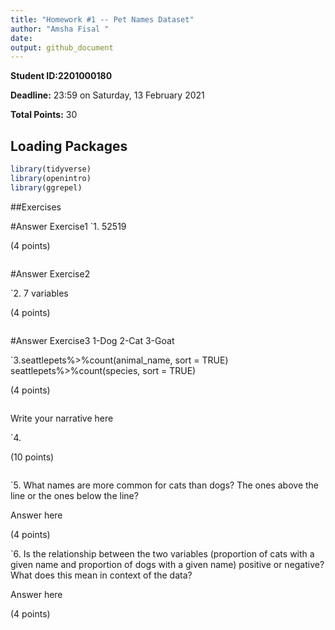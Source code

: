 ```yaml
---
title: "Homework #1 -- Pet Names Dataset"
author: "Amsha Fisal "
date: 
output: github_document
---
```


**Student ID:2201000180**

**Deadline:** 23:59 on Saturday, 13 February 2021

**Total Points:** 30


## Loading Packages

```r

library(tidyverse)
library(openintro)
library(ggrepel)
```


##Exercises

#Answer Exercise1
`1. 52519

(4 points)
```r

```
#Answer Exercise2

`2. 7 variables

(4 points)

```r

```
#Answer Exercise3
1-Dog
2-Cat
3-Goat

`3.seattlepets%>%count(animal_name, sort = TRUE)
seattlepets%>%count(species, sort = TRUE)

(4 points)

```r

```
Write your narrative here



`4.

(10 points)

```r

```

`5.  What names are more common for cats than dogs? The ones above the line or the ones below the line?

Answer here

(4 points)

`6. Is the relationship between the two variables (proportion of cats with a given name and proportion of dogs with a given name) positive or negative? What does this mean in context of the data?

Answer here

(4 points)